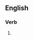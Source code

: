 ==English==

===Verb===
{{head|en|present participle}}

# {{present participle of|aerobicize|lang=en|nocat=1}}